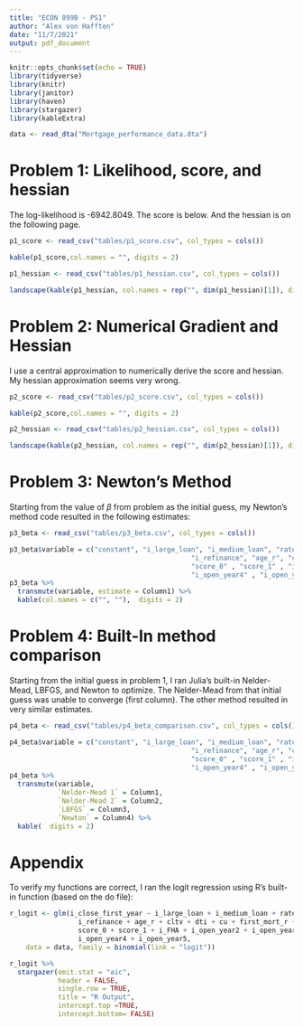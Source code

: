 ```yaml
---
title: "ECON 899B - PS1"
author: "Alex von Hafften"
date: "11/7/2021"
output: pdf_document
---
```


```r
knitr::opts_chunk$set(echo = TRUE)
library(tidyverse) 
library(knitr)
library(janitor)
library(haven)
library(stargazer)
library(kableExtra)

data <- read_dta("Mortgage_performance_data.dta")
```

# Problem 1: Likelihood, score, and hessian

The log-likelihood is -6942.8049. The score is below. And the hessian is on the following page.

```r
p1_score <- read_csv("tables/p1_score.csv", col_types = cols())

kable(p1_score,col.names = "", digits = 2)
```


```r
p1_hessian <- read_csv("tables/p1_hessian.csv", col_types = cols())

landscape(kable(p1_hessian, col.names = rep("", dim(p1_hessian)[1]), digits = 0))
```

\pagebreak

# Problem 2: Numerical Gradient and Hessian

I use a central approximation to numerically derive the score and hessian.  My hessian approximation seems very wrong.

```r
p2_score <- read_csv("tables/p2_score.csv", col_types = cols())

kable(p2_score,col.names = "", digits = 2)
```


```r
p2_hessian <- read_csv("tables/p2_hessian.csv", col_types = cols())

landscape(kable(p2_hessian, col.names = rep("", dim(p2_hessian)[1]), digits = 0))
```

\pagebreak

# Problem 3: Newton's Method

Starting from the value of $\beta$ from problem as the initial guess, my Newton's method code resulted in the following estimates:

```r
p3_beta <- read_csv("tables/p3_beta.csv", col_types = cols())

p3_beta$variable = c("constant", "i_large_loan", "i_medium_loan", "rate_spread",
                                             "i_refinance", "age_r", "cltv", "dti", "cu", "first_mort_r",
                                             "score_0" , "score_1" , "i_FHA" , "i_open_year2" , "i_open_year3" ,
                                             "i_open_year4" , "i_open_year5")
p3_beta %>%
  transmute(variable, estimate = Column1) %>% 
  kable(col.names = c("", ""),  digits = 2)
```

\pagebreak

# Problem 4: Built-In method comparison

Starting from the initial guess in problem 1, I ran Julia's built-in Nelder-Mead, LBFGS, and Newton to optimize.  The Nelder-Mead from that initial guess was unable to converge (first column).  The other method resulted in very similar estimates.

```r
p4_beta <- read_csv("tables/p4_beta_comparison.csv", col_types = cols())

p4_beta$variable = c("constant", "i_large_loan", "i_medium_loan", "rate_spread",
                                             "i_refinance", "age_r", "cltv", "dti", "cu", "first_mort_r",
                                             "score_0" , "score_1" , "i_FHA" , "i_open_year2" , "i_open_year3" ,
                                             "i_open_year4" , "i_open_year5")
p4_beta %>%
  transmute(variable, 
            `Nelder-Mead 1` = Column1,
            `Nelder-Mead 2` = Column2,
            `LBFGS` = Column3,
            `Newton` = Column4) %>% 
  kable(  digits = 2)
```

\pagebreak

# Appendix

To verify my functions are correct, I ran the logit regression using R's built-in function (based on the do file):

```r
r_logit <- glm(i_close_first_year ~ i_large_loan + i_medium_loan + rate_spread +
                 i_refinance + age_r + cltv + dti + cu + first_mort_r +
                 score_0 + score_1 + i_FHA + i_open_year2 + i_open_year3 +
                 i_open_year4 + i_open_year5, 
    data = data, family = binomial(link = "logit")) 
```

```r
r_logit %>%
  stargazer(omit.stat = "aic", 
            header = FALSE, 
            single.row = TRUE, 
            title = "R Output",
            intercept.top =TRUE,
            intercept.bottom= FALSE)
```